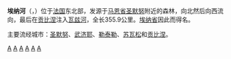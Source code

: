{{noteTA
|G1=法国地名
|G2=单位
}}
{{Infobox river
| name              = 埃纳河
| native_name       = Aisne 
| image             = Aisne Panorama.JPG 
| image_caption     = 流经[[苏皮尔|苏皮尔]]的埃纳河
| map               = Aisne (rivière).png
| source1_location  = [[阿戈讷|阿戈讷地区]] 
| source1_coordinates= {{coord|48|56|44|N|05|10|46|E|name=Oise-Aisne }}
| mouth_location    = [[瓦兹河|瓦兹河]] 
| mouth_coordinates = {{coord|49|26|1|N|2|50|49|E|name=Oise-Aisne|display=inline,title}}
| progression       = {{ROise}}
| tributaries_left  = 
| tributaries_right = 
| subdivision_type1 = [[世界政區索引|国家]]
| subdivision_name1 = {{FR}}
| length            = {{convert|355.9|km|mi|abbr=on}} 
| source1_elevation = 
| discharge1_avg    = {{convert|65.4|m3/s|cuft/s|abbr=on}} 
| basin_size        = {{convert|7939|km2|mi2|abbr=on}}
}}
'''埃纳河'''（{{lang-fr|Aisne}}，{{IPA-fr|ɛːn|-|Fr-Paris--Aisne.ogg}}）位于[[法国|法国]]东北部，发源于[[马恩省|马恩省]][[圣默努|圣默努]]附近的森林，向北然后向西流向，最后在[[贡比涅|贡比涅]]注入[[瓦兹河|瓦兹河]]，全长355.9公里。[[埃纳省|埃纳省]]因此而得名。

主要流经城市：[[圣默努|圣默努]]、[[武济耶|武济耶]]、[[勒泰勒|勒泰勒]]、[[苏瓦松|苏瓦松]]和[[贡比涅|贡比涅]]。

{{Authority control}}
{{france-geo-stub}}

[[Category:法国河流|A]]
[[Category:埃纳省河流|A]]
[[Category:阿登省河流|A]]
[[Category:马恩省河流|A]]
[[Category:默兹省河流|A]]
[[Category:瓦兹省河流|A]]